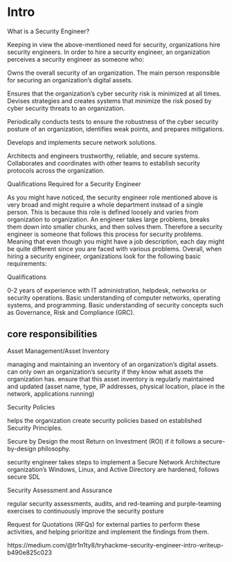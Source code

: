 
# Intro 

What is a Security Engineer?

Keeping in view the above-mentioned need for security, organizations hire security engineers. In order to hire a security engineer, an organization perceives a security engineer as someone who:

Owns the overall security of an organization. The main person responsible for securing an organization's digital assets.

Ensures that the organization's cyber security risk is minimized at all times.
Devises strategies and creates systems that minimize the risk posed by cyber security threats to an organization.

Periodically conducts tests to ensure the robustness of the cyber security posture of an organization, identifies weak points, and prepares mitigations.

Develops and implements secure network solutions.

Architects and engineers trustworthy, reliable, and secure systems.
Collaborates and coordinates with other teams to establish security protocols across the organization.


Qualifications Required for a Security Engineer

As you might have noticed, the security engineer role mentioned above is very broad and might require a whole department instead of a single person. This is because this role is defined loosely and varies from organization to organization. An engineer takes large problems, breaks them down into smaller chunks, and then solves them. Therefore a security engineer is someone that follows this process for security problems. Meaning that even though you might have a job description, each day might be quite different since you are faced with various problems. Overall, when hiring a security engineer, organizations look for the following basic requirements:


Qualifications

0-2 years of experience with IT administration, helpdesk, networks or security operations.
Basic understanding of computer networks, operating systems, and programming.
Basic understanding of security concepts such as Governance, Risk and Compliance (GRC).




## core responsibilities

Asset Management/Asset Inventory

managing and maintaining an inventory of an organization's digital assets. 
can only own an organization's security if they know what assets the organization has.
ensure that this asset inventory is regularly maintained and updated 
(asset name, type, IP addresses, physical location, place in the network, applications running)


Security Policies

helps the organization create security policies based on established Security Principles.

Secure by Design
the most Return on Investment (ROI) if it follows a secure-by-design philosophy.

security engineer takes steps to implement a Secure Network Architecture
organization's Windows, Linux, and Active Directory are hardened, follows secure SDL

Security Assessment and Assurance

regular security assessments, audits, and red-teaming and purple-teaming exercises to continuously improve the security posture

Request for Quotations (RFQs) for external parties to perform these activities, and helping prioritize and implement the findings from them.



https://medium.com/@tr1n1ty8/tryhackme-security-engineer-intro-writeup-b490e825c023




















